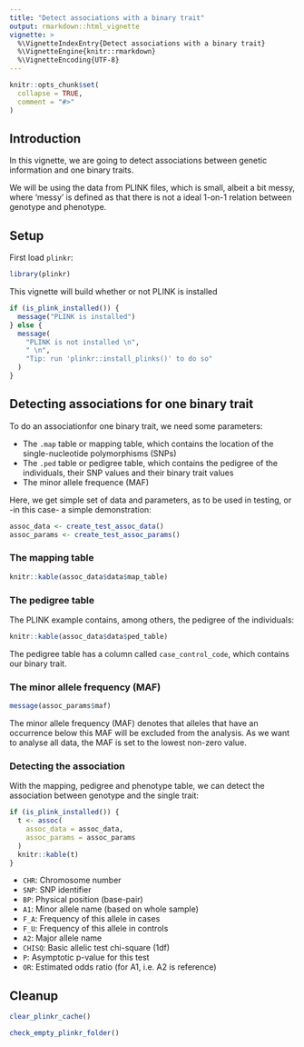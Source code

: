 ```yaml
---
title: "Detect associations with a binary trait"
output: rmarkdown::html_vignette
vignette: >
  %\VignetteIndexEntry{Detect associations with a binary trait}
  %\VignetteEngine{knitr::rmarkdown}
  %\VignetteEncoding{UTF-8}
---
```


```r
knitr::opts_chunk$set(
  collapse = TRUE,
  comment = "#>"
)
```

## Introduction

In this vignette,
we are going to detect associations between genetic information
and one binary traits.

We will be using the data from PLINK files, which
is small, albeit a bit messy, where 'messy' is defined
as that there is not a ideal 1-on-1 relation between genotype
and phenotype. 

## Setup

First load `plinkr`:

```r
library(plinkr)
```

This vignette will build whether or not PLINK is installed

```r
if (is_plink_installed()) {
  message("PLINK is installed")
} else {
  message(
    "PLINK is not installed \n",
    " \n",
    "Tip: run 'plinkr::install_plinks()' to do so"
  )
}
```

## Detecting associations for one binary trait

To do an associationfor one binary trait, 
we need some parameters:

 * The `.map` table or mapping table, which contains the location
   of the single-nucleotide polymorphisms (SNPs)
 * The `.ped` table or pedigree table, which contains the pedigree
   of the individuals, their SNP values and their binary
   trait values
 * The minor allele frequence (MAF)

Here, we get simple set of data and parameters, as to be used in testing,
or -in this case- a simple demonstration:
 
```r
assoc_data <- create_test_assoc_data()
assoc_params <- create_test_assoc_params()
```

### The mapping table

```r
knitr::kable(assoc_data$data$map_table)
```

### The pedigree table

The PLINK example \code{.ped} contains, among others, the pedigree of the individuals:

```r
knitr::kable(assoc_data$data$ped_table)
```

The pedigree table has a column called `case_control_code`,
which contains our binary trait.

### The minor allele frequency (MAF)

```r
message(assoc_params$maf)
```

The minor allele frequency (MAF) denotes that alleles that
have an occurrence below this MAF will be excluded from
the analysis. As we want to analyse all data, the MAF is
set to the lowest non-zero value.

### Detecting the association

With the mapping, pedigree and phenotype table, 
we can detect the association between genotype and the single trait:

```r
if (is_plink_installed()) {
  t <- assoc(
    assoc_data = assoc_data,
    assoc_params = assoc_params
  )
  knitr::kable(t)
}
```

 * `CHR`: Chromosome number
 * `SNP`: SNP identifier
 * `BP`: Physical position (base-pair)
 * `A1`: Minor allele name (based on whole sample)
 * `F_A`: Frequency of this allele in cases
 * `F_U`: Frequency of this allele in controls
 * `A2`: Major allele name
 * `CHISQ`: Basic allelic test chi-square (1df)
 * `P`: Asymptotic p-value for this test
 * `OR`: Estimated odds ratio (for A1, i.e. A2 is reference)


## Cleanup

```r
clear_plinkr_cache()
```

```r
check_empty_plinkr_folder()
```
